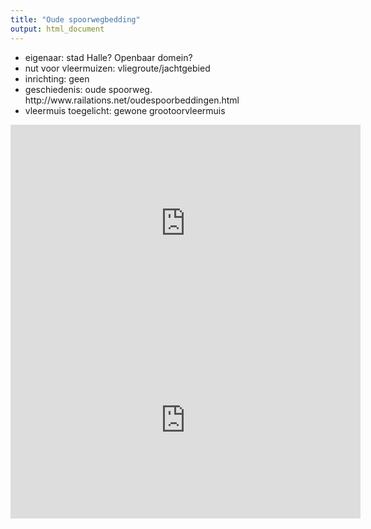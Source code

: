 ```yaml
---
title: "Oude spoorwegbedding"
output: html_document
---
```


- eigenaar: stad Halle? Openbaar domein?
- nut voor vleermuizen: vliegroute/jachtgebied
- inrichting: geen
- geschiedenis: oude spoorweg. http://www.railations.net/oudespoorbeddingen.html
- vleermuis toegelicht: gewone grootoorvleermuis

<iframe width="560" height="315" src="https://www.youtube-nocookie.com/embed/nRbkZOgIeTA?rel=0&amp;showinfo=0" frameborder="0" allowfullscreen></iframe>

<iframe width="560" height="315" src="https://www.youtube-nocookie.com/embed/YHZR4BWmQsQ?rel=0&amp;showinfo=0" frameborder="0" allowfullscreen></iframe>
